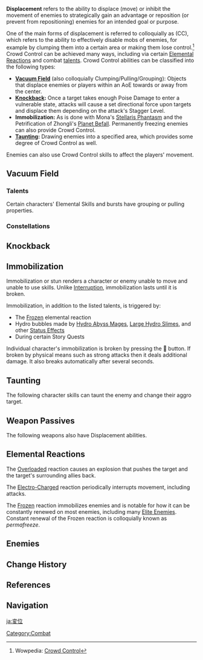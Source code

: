 {{Community}}
'''Displacement''' refers to the ability to displace (move) or inhibit the movement of enemies to strategically gain an advantage or reposition (or prevent from repositioning) enemies for an intended goal or purpose.

One of the main forms of displacement is referred to colloquially as {{w|Crowd control (video games)|'''Crowd Control'''}} (CC), which refers to the ability to effectively disable mobs of enemies, for example by clumping them into a certain area or making them lose control.<ref>Wowpedia: [https://wowpedia.fandom.com/wiki/Crowd_control Crowd Control]</ref> Crowd Control can be achieved many ways, including via certain [[Elemental Reaction]]s and combat [[talent]]s. Crowd Control abilities can be classified into the following types:
* '''[[Vacuum Field]]''' (also colloquially Clumping/Pulling/Grouping): Objects that displace enemies or players within an AoE towards or away from the center.
* '''[[Interruption Resistance|Knockback]]:''' Once a target takes enough Poise Damage to enter a vulnerable state, attacks will cause a set directional force upon targets and displace them depending on the attack's Stagger Level.
* '''Immobilization:''' As is done with Mona's [[Stellaris Phantasm]] and the Petrification of Zhongli's [[Planet Befall]]. Permanently freezing enemies can also provide Crowd Control.
* '''[[Taunt]]ing:''' Drawing enemies into a specified area, which provides some degree of Crowd Control as well.

Enemies can also use Crowd Control skills to affect the players' movement.

==Vacuum Field==
{{Main|Vacuum Field}}

===Talents===
Certain characters' Elemental Skills and bursts have grouping or pulling properties.
{{Talents by Category Table|Vacuum Field Talents}}

===Constellations===
{{Constellations by Category Table|Vacuum Field Constellations}}

==Knockback==
{{Main|Interruption Resistance}}

==Immobilization==
Immobilization or stun renders a character or enemy unable to move and unable to use skills. Unlike [[Interruption Resistance|Interruption]], immobilization lasts until it is broken.

Immobilization, in addition to the listed talents, is triggered by:
* The [[Frozen]] elemental reaction
* Hydro bubbles made by [[Hydro Abyss Mage]]s, [[Large Hydro Slime]]s, and other [[Status Effects]]
* During certain Story Quests

Individual character's immobilization is broken by pressing the 🔗 button. If broken by physical means such as strong attacks then it deals additional damage. It also breaks automatically after several seconds.

{{Talents by Category Table|Immobilization Talents}}

==Taunting==
{{Main|Aggravation}}
The following character skills can taunt the enemy and change their aggro target.
{{Talents by Category Table|Taunting Talents}}

==Weapon Passives==
The following weapons also have Displacement abilities.
{{Weapons by Category Table|type=Displacement Passive Weapons}}

==Elemental Reactions==
{{Stub|More testing is needed to understand when Overloaded on a player causes an explosion and when Overloaded due to the environment causes an explosion (e.g. puddle of Electro on the ground combined with burning grass)}}
The [[Overloaded]] reaction causes an explosion that pushes the target and the target's surrounding allies back.

The [[Electro-Charged]] reaction periodically interrupts movement, including attacks.

The [[Frozen]] reaction immobilizes enemies and is notable for how it can be constantly renewed on most enemies, including many [[Elite Enemies]]. Constant renewal of the Frozen reaction is colloquially known as ''permafreeze''.

==Enemies==
{{Transclude|Vacuum Field|Enemies}}

==Change History==
{{Change History|1.0}}

==References==
{{Reflist}}

==Navigation==
{{Combat Navbox}}

[[Category:Combat]]

[[ja:変位]]